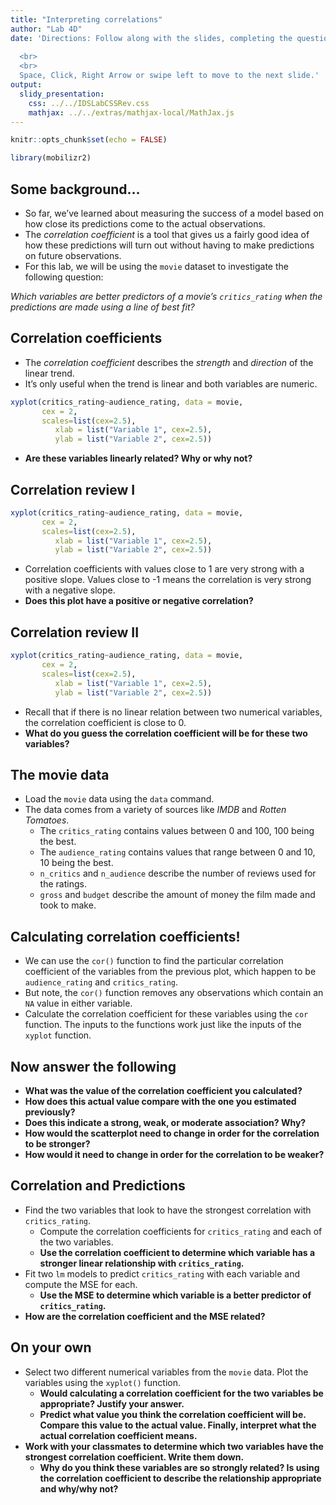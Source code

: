 ```yaml
---
title: "Interpreting correlations"
author: "Lab 4D"
date: 'Directions: Follow along with the slides, completing the questions in <font color=#25679E><b>blue</b></font> on your computer, and answering the questions in **red** in your journal.  
  
  <br>
  <br>
  Space, Click, Right Arrow or swipe left to move to the next slide.'
output: 
  slidy_presentation: 
    css: ../../IDSLabCSSRev.css
    mathjax: ../../extras/mathjax-local/MathJax.js
---
```


```r
knitr::opts_chunk$set(echo = FALSE)
```

```r
library(mobilizr2)
```

## Some background...

- So far, we’ve learned about measuring the success of a model based on how close its predictions come to the actual observations. 
- The _correlation coefficient_ is a tool that gives us a fairly good idea of how these predictions will turn out without having to make predictions on future observations.
- For this lab, we will be using the `movie` dataset to investigate the following question:

_Which variables are better predictors of a movie's `critics_rating` when the predictions are made using a line of best fit?_


## Correlation coefficients

- The _correlation coefficient_ describes the _strength_ and _direction_ of the linear trend.
- It's only useful when the trend is linear and both variables are numeric.
```r
xyplot(critics_rating~audience_rating, data = movie,
       cex = 2,
       scales=list(cex=2.5),
          xlab = list("Variable 1", cex=2.5),
          ylab = list("Variable 2", cex=2.5))
```

- **Are these variables linearly related? Why or why not?**


## Correlation review I

```r
xyplot(critics_rating~audience_rating, data = movie,
       cex = 2,
       scales=list(cex=2.5),
          xlab = list("Variable 1", cex=2.5),
          ylab = list("Variable 2", cex=2.5))
```

- Correlation coefficients with values close to 1 are very strong with a positive slope. Values close to -1 means the correlation is very strong with a negative slope. 
- **Does this plot have a positive or negative correlation?**


## Correlation review II

```r
xyplot(critics_rating~audience_rating, data = movie,
       cex = 2,
       scales=list(cex=2.5),
          xlab = list("Variable 1", cex=2.5),
          ylab = list("Variable 2", cex=2.5))
```

- Recall that if there is no linear relation between two numerical variables, the correlation coefficient is close to 0. 
- **What do you guess the correlation coefficient will be for these two variables?**


## The movie data

- <span class="blue">Load the `movie` data using the `data` command.</span>
- The data comes from a variety of sources like _IMDB_ and _Rotten Tomatoes_. 
    - The `critics_rating` contains values between 0 and 100, 100 being the best.
    - The `audience_rating` contains values that range between 0 and 10, 10 being the best.
    - `n_critics` and `n_audience` describe the number of reviews used for the ratings.
    - `gross` and `budget` describe the amount of money the film made and took to make.


## Calculating correlation coefficients!

- We can use the `cor()` function to find the particular correlation coefficient of the variables from the previous plot, which happen to be `audience_rating` and `critics_rating`.
- But note, the `cor()` function removes any observations which contain an `NA` value in either variable.
- <span class="blue">Calculate the correlation coefficient for these variables using the `cor` function. The inputs to the functions work just like the inputs of the `xyplot` function.</span>


## Now answer the following

- **What was the value of the correlation coefficient you calculated?**
- **How does this actual value compare with the one you estimated previously?**
- **Does this indicate a strong, weak, or moderate association? Why?**
- **How would the scatterplot need to change in order for the correlation to be stronger?**
- **How would it need to change in order for the correlation to be weaker?**


<!-- What if we changed the data? -->
<!-- === -->
<!-- - **Would the correlation coefficient change if we took all of our values and subtracted 50 from all of the `critics_score`? Why do you think this is?** -->
<!-- - Test your answer by running the following code: -->
<!-- ```{r, eval=FALSE} -->
<!-- cor(audience_rating~(critics_rating-50),  -->
<!--      data = movie) -->
<!-- ``` -->
<!-- - **What value was returned for the correlation coefficient?** -->
<!-- - **How does this actual value compare with the one you estimated previously?** -->

<!-- What if we changed the data, again? -->
<!-- === -->

<!-- - **What happens to the correlation coefficient if we multiplied all of the `critics_rating` values by 50?  How do you explain this?** -->
<!-- - Test your answer by running the following code: -->
<!-- ```{r, eval=FALSE} -->
<!-- cor(audience_rating~(critics_rating*50), data = movie) -->
<!-- ``` -->
<!-- - **What value was returned for the correlation coefficient?** -->
<!-- - **How does this actual value compare with the one you estimated previously?** -->


## Correlation and Predictions

- <span class="blue">Find the two variables that look to have the strongest correlation with `critics_rating`.</span>
    - <span class="blue">Compute the correlation coefficients for `critics_rating` and each of the two variables.</span>
    - **Use the correlation coefficient to determine which variable has a stronger linear relationship with `critics_rating`.**
- <span class="blue">Fit two `lm` models to predict `critics_rating` with each variable and compute the MSE for each.</span> 
    - **Use the MSE to determine which variable is a better predictor of `critics_rating`.**
- **How are the correlation coefficient and the MSE related?**


## On your own

- <span class="blue">Select two different numerical variables from the `movie` data. Plot the variables using the `xyplot()` function.</span>
    - **Would calculating a correlation coefficient for the two variables be appropriate? Justify your answer.**
    - **Predict what value you think the correlation coefficient will be. Compare this value to the actual value. Finally, interpret what the actual correlation coefficient means.**
- **Work with your classmates to determine which two variables have the strongest correlation coefficient. Write them down.**
  - **Why do you think these variables are so strongly related? Is using the correlation coefficient to describe the relationship appropriate and why/why not?**
